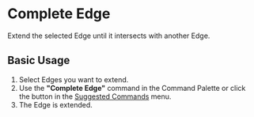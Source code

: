
# Complete Edge

<Reference shortcut="" command="Complete Edge" button="In Suggested Commands Menu" buttonIcon="button-complete-edge"/>

Extend the selected Edge until it intersects with another Edge.

## Basic Usage

1. Select Edges you want to extend.
2. Use the **"Complete Edge"** command in the Command Palette or click the <ButtonIcon type="button-complete-edge"/> button in the [Suggested Commands](/plasticity-essentials/command-bar#suggested-commands) menu.
3. The Edge is extended.

<VideoPlayer fileName="complete-edge"/>